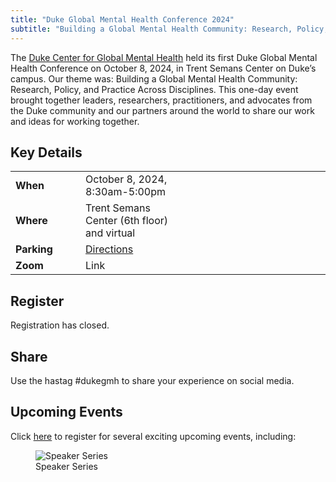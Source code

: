 ```yaml
---
title: "Duke Global Mental Health Conference 2024"
subtitle: "Building a Global Mental Health Community: Research, Policy, and Practice Across Disciplines"
---
```


The [Duke Center for Global Mental Health](https://globalhealth.duke.edu/center-global-mental-health) held its first Duke Global Mental Health Conference on October 8, 2024, in Trent Semans Center on Duke's campus. Our theme was: Building a Global Mental Health Community: Research, Policy, and Practice Across Disciplines. This one-day event brought together leaders, researchers, practitioners, and advocates from the Duke community and our partners around the world to share our work and ideas for working together.

## Key Details

|             |                                                                                                                 |     |
|----------------|----------------------|----------------------------------|
| **When**    | October 8, 2024, 8:30am-5:00pm                                                                                  |     |
| **Where**   | Trent Semans Center (6th floor) and virtual                                                                     |     |
| **Parking** | [Directions](https://globalhealth.duke.edu/sites/default/files/event-attachments/directions-trent_semans_1.pdf) |     |
| **Zoom**    | Link                                                                                                |     |

## Register

Registration has closed.

## Share

Use the hastag #dukegmh to share your experience on social media.

## Upcoming Events

Click [here](https://duke.qualtrics.com/jfe/form/SV_5dQ6qk6lehpCpV4) to register for several exciting upcoming events, including:

![Speaker Series](upcoming.png)

